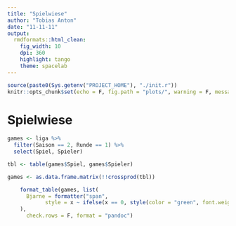 ```yaml
---
title: "Spielwiese"
author: "Tobias Anton"
date: "11-11-11"
output:
  rmdformats::html_clean:
    fig_width: 10
    dpi: 360
    highlight: tango
    theme: spacelab
---
```


```r
source(paste0(Sys.getenv("PROJECT_HOME"), "./init.r"))
knitr::opts_chunk$set(echo = F, fig.path = "plots/", warning = F, message = F)
```

# Spielwiese

```r
games <- liga %>% 
  filter(Saison == 2, Runde == 1) %>% 
  select(Spiel, Spieler)

tbl <- table(games$Spiel, games$Spieler)

games <- as.data.frame.matrix(!!crossprod(tbl))

    format_table(games, list(
      Bjarne = formatter("span", 
            style = x ~ ifelse(x == 0, style(color = "green", font.weight = "bold"), NA))
    ),
      check.rows = F, format = "pandoc")
```

